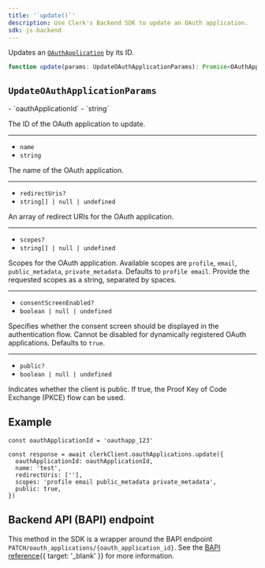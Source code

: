 ```yaml
---
title: '`update()`'
description: Use Clerk's Backend SDK to update an OAuth application.
sdk: js-backend
---
```


Updates an [`OAuthApplication`](/docs/references/backend/types/backend-oauth-application) by its ID.

```ts
function update(params: UpdateOAuthApplicationParams): Promise<OAuthApplication>
```

## `UpdateOAuthApplicationParams`

<Properties>
  - `oauthApplicationId`
  - `string`

  The ID of the OAuth application to update.

  ---

  - `name`
  - `string`

  The name of the OAuth application.

  ---

  - `redirectUris?`
  - `string[] | null | undefined`

  An array of redirect URIs for the OAuth application.

  ---

  - `scopes?`
  - `string[] | null | undefined`

  Scopes for the OAuth application. Available scopes are `profile`, `email`, `public_metadata`, `private_metadata`. Defaults to `profile email`. Provide the requested scopes as a string, separated by spaces.

  ---

  - `consentScreenEnabled?`
  - `boolean | null | undefined`

  Specifies whether the consent screen should be displayed in the authentication flow. Cannot be disabled for dynamically registered OAuth applications. Defaults to `true`.

  ---

  - `public?`
  - `boolean | null | undefined`

  Indicates whether the client is public. If true, the Proof Key of Code Exchange (PKCE) flow can be used.
</Properties>

## Example

<Include src="_partials/backend/usage" />

```tsx
const oauthApplicationId = 'oauthapp_123'

const response = await clerkClient.oauthApplications.update({
  oauthApplicationId: oauthApplicationId,
  name: 'test',
  redirectUris: [''],
  scopes: 'profile email public_metadata private_metadata',
  public: true,
})
```

## Backend API (BAPI) endpoint

This method in the SDK is a wrapper around the BAPI endpoint `PATCH/oauth_applications/{oauth_application_id}`. See the [BAPI reference](/docs/reference/backend-api/tag/oauth-applications/patch/oauth_applications/%7Boauth_application_id%7D){{ target: '_blank' }} for more information.

